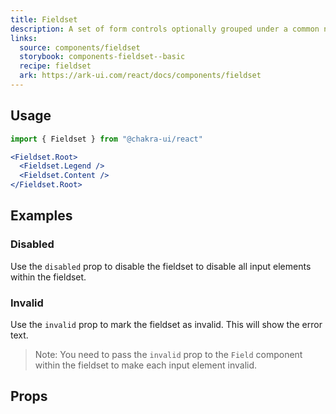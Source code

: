 ```yaml
---
title: Fieldset
description: A set of form controls optionally grouped under a common name.
links:
  source: components/fieldset
  storybook: components-fieldset--basic
  recipe: fieldset
  ark: https://ark-ui.com/react/docs/components/fieldset
---
```


<ExampleTabs name="fieldset-basic" />

## Usage

```jsx
import { Fieldset } from "@chakra-ui/react"
```

```jsx
<Fieldset.Root>
  <Fieldset.Legend />
  <Fieldset.Content />
</Fieldset.Root>
```

## Examples

### Disabled

Use the `disabled` prop to disable the fieldset to disable all input elements
within the fieldset.

<ExampleTabs name="fieldset-with-disabled" />

### Invalid

Use the `invalid` prop to mark the fieldset as invalid. This will show the error
text.

> Note: You need to pass the `invalid` prop to the `Field` component within the
> fieldset to make each input element invalid.

<ExampleTabs name="fieldset-with-invalid" />

## Props

<PropTable component="Fieldset" part="Root" />

